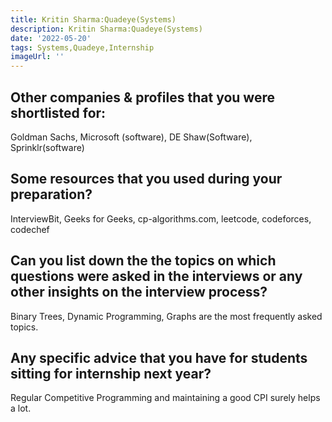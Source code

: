```yaml
---
title: Kritin Sharma:Quadeye(Systems)
description: Kritin Sharma:Quadeye(Systems)
date: '2022-05-20'
tags: Systems,Quadeye,Internship
imageUrl: ''
---
```


## Other companies & profiles that you were shortlisted for:
Goldman Sachs, Microsoft (software), DE Shaw(Software), Sprinklr(software) 

## Some resources that you used during your preparation?
InterviewBit, Geeks for Geeks, cp-algorithms.com, leetcode, codeforces, codechef

## Can you list down the the topics on which questions were asked in the interviews or any other insights on the interview process?
Binary Trees, Dynamic Programming, Graphs are the most frequently asked topics. 
## Any specific advice that you have for students sitting for internship next year?
Regular Competitive Programming and maintaining a good CPI surely helps a lot.

